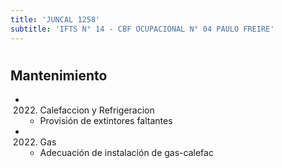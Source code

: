 ```yaml
---
title: 'JUNCAL 1258'
subtitle: 'IFTS N° 14 - CBF OCUPACIONAL N° 04 PAULO FREIRE'
---
```


#


## Mantenimiento

*  (2022) Calefaccion y Refrigeracion 
    + Provisión de extintores faltantes

*  (2022) Gas 
    + Adecuación de instalación de gas-calefac



